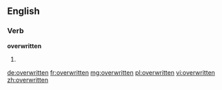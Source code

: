 ==English==

===Verb===
'''overwritten'''

# {{past participle of|overwrite|lang=en}}

[[de:overwritten]]
[[fr:overwritten]]
[[mg:overwritten]]
[[pl:overwritten]]
[[vi:overwritten]]
[[zh:overwritten]]